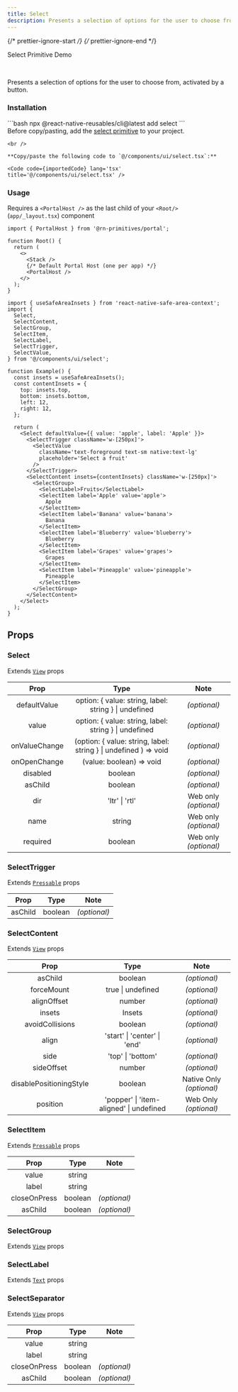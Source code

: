 ```yaml
---
title: Select
description: Presents a selection of options for the user to choose from, activated by a button.
---
```

{/* prettier-ignore-start */}
{/* prettier-ignore-end */}


<LinkButton href='https://rn-primitives.vercel.app/select'>Select Primitive</LinkButton>
<LinkButton target='_blank' href='https://rnr-showcase.vercel.app/select'>
  Demo
</LinkButton>

<br />

Presents a selection of options for the user to choose from, activated by a button.

### Installation

<Tabs>
  <TabItem label='CLI'> 
    ```bash
    npx @react-native-reusables/cli@latest add select
    ```
  </TabItem>
  <TabItem label='Manual'>
    <Aside type='tip' title='Dependencies'>
      Before copy/pasting, add the <a href='https://rn-primitives.vercel.app/select' className='text-white font-bold'> select primitive</a> to your project.
    </Aside>

    <br />

    **Copy/paste the following code to `@/components/ui/select.tsx`:**

    <Code code={importedCode} lang='tsx' title='@/components/ui/select.tsx' />
  </TabItem>
</Tabs>


### Usage

<Aside type="caution">

  Requires a `<PortalHost />` as the last child of your `<Root/>` (`app/_layout.tsx`) component

  ```tsx
  import { PortalHost } from '@rn-primitives/portal';

  function Root() {
    return (
      <>
        <Stack />
        {/* Default Portal Host (one per app) */}
        <PortalHost />
      </>
    );
  }
  ```

</Aside>

```tsx
import { useSafeAreaInsets } from 'react-native-safe-area-context';
import {
  Select,
  SelectContent,
  SelectGroup,
  SelectItem,
  SelectLabel,
  SelectTrigger,
  SelectValue,
} from '@/components/ui/select';

function Example() {
  const insets = useSafeAreaInsets();
  const contentInsets = {
    top: insets.top,
    bottom: insets.bottom,
    left: 12,
    right: 12,
  };

  return (
    <Select defaultValue={{ value: 'apple', label: 'Apple' }}>
      <SelectTrigger className='w-[250px]'>
        <SelectValue
          className='text-foreground text-sm native:text-lg'
          placeholder='Select a fruit'
        />
      </SelectTrigger>
      <SelectContent insets={contentInsets} className='w-[250px]'>
        <SelectGroup>
          <SelectLabel>Fruits</SelectLabel>
          <SelectItem label='Apple' value='apple'>
            Apple
          </SelectItem>
          <SelectItem label='Banana' value='banana'>
            Banana
          </SelectItem>
          <SelectItem label='Blueberry' value='blueberry'>
            Blueberry
          </SelectItem>
          <SelectItem label='Grapes' value='grapes'>
            Grapes
          </SelectItem>
          <SelectItem label='Pineapple' value='pineapple'>
            Pineapple
          </SelectItem>
        </SelectGroup>
      </SelectContent>
    </Select>
  );
}
```

## Props

### Select

Extends [`View`](https://reactnative.dev/docs/view#props) props

|     Prop     |           Type           |     Note     |
| :----------: | :----------------------: | :----------: |
|     defaultValue     |         option: \{ value: string, label: string \} \| undefined          | _(optional)_ |
|     value     |         option: \{ value: string, label: string \} \| undefined          | _(optional)_ |
| onValueChange | (option: \{ value: string, label: string \} \| undefined ) => void | _(optional)_ |
| onOpenChange | (value: boolean) => void | _(optional)_ |
|   disabled   |         boolean          | _(optional)_ |
|   asChild    |         boolean          | _(optional)_ |
|   dir    |         'ltr' \| 'rtl'          | Web only _(optional)_ |
|   name    |         string          | Web only _(optional)_ |
|   required    |         boolean          | Web only _(optional)_ |

### SelectTrigger

Extends [`Pressable`](https://reactnative.dev/docs/pressable#props) props

|  Prop   |  Type   |     Note     |
| :-----: | :-----: | :----------: |
| asChild | boolean | _(optional)_ |


### SelectContent

Extends [`View`](https://reactnative.dev/docs/view#props) props

|         Prop         |        Type         |         Note          |
| :------------------: | :-----------------: | :-------------------: |
|       asChild        |       boolean       |     _(optional)_      |
|      forceMount      |  true \| undefined  |     _(optional)_      |
|       alignOffset       |                    number                    |     _(optional)_       |
|         insets          |                    Insets                    |     _(optional)_       |
|     avoidCollisions     |                   boolean                    |     _(optional)_       |
|          align          |         'start' \| 'center' \| 'end'         |     _(optional)_       |
|          side           |              'top' \| 'bottom'               |     _(optional)_       |
|       sideOffset        |                    number                    |     _(optional)_       |
| disablePositioningStyle |                   boolean                    |     Native Only _(optional)_       |
|   position    | 'popper' \| 'item-aligned' \| undefined | Web Only _(optional)_ |


### SelectItem

Extends [`Pressable`](https://reactnative.dev/docs/pressable#props) props

|  Prop   |  Type   |     Note     |
| :-----: | :-----: | :----------: |
| value | string |                 |
| label | string |                 |
| closeOnPress | boolean | _(optional)_ |
| asChild | boolean | _(optional)_ |


### SelectGroup

Extends [`View`](https://reactnative.dev/docs/view#props) props


### SelectLabel

Extends [`Text`](https://reactnative.dev/docs/text#props) props


### SelectSeparator

Extends [`View`](https://reactnative.dev/docs/view#props) props

|  Prop   |  Type   |     Note     |
| :-----: | :-----: | :----------: |
| value | string |                 |
| label | string |                 |
| closeOnPress | boolean | _(optional)_ |
| asChild | boolean | _(optional)_ |

